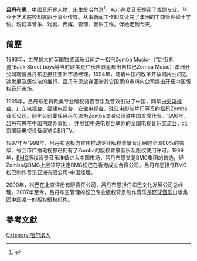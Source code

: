 {{noteTA
|1=zh-hans:后街男孩;zh-hk:後街男孩;zh-tw:新好男孩;
}}
'''吕丹布恩'''，中國音乐界人物，出生於[[哈尔滨|哈尔滨]]<ref>{{Cite web |url=http://ent.sina.com.cn/c/2009-11-18/14082774407.shtml |title=简宁，《吕丹布恩：打造中国的版权音乐库》，《淑媛》杂志总第二十六期 |accessdate=2011-08-10 |archive-date=2019-08-10 |archive-url=https://web.archive.org/web/20190810215320/http://ent.sina.com.cn/c/2009-11-18/14082774407.shtml |dead-url=no }}</ref>。从小热爱音乐却读了戏剧专业，毕业于艺术院校却就职于事业传媒。从事新闻工作却又读完了澳洲的工商管理硕士学位。現從事音乐、戏剧、传媒、管理、音乐工作。伴她走到今天，

== 简歷 ==
1993年，世界最大的英国独资音乐公司之一[[松巴|松巴]]Zomba Music-（“[[后街男孩|后街男孩]]”Back Street boys等当时欧美走红乐队歌星都出自松巴Zomba Music）澳洲分公司聘请吕丹布恩担任亚洲市场经理。1994年，随着中国的改革开放唱片业的迅速发展及版权法的推行，吕丹布恩放弃亚洲其它国家的市场向公司提出开拓中国版权音乐市场。

1995年，吕丹布恩将欧美专业版权背景音乐及音效引进了中国，同年[[中国中央电视台|中央电视台]]、[[广东电视台|广东电视台]]、福建电视台、[[安徽电视台|安徽电视台]]、珠江电影制片厂等签约松巴Zomba音乐公司。同年公司委任吕丹布恩为Zomba澳洲公司驻中国首席代表。1996年，吕丹布恩在中国创建办事处， 并参加中央电视台举办的全国电视音乐交流会，北京国际电视设备展览会BIRTV。

1997年至1998年，吕丹布恩极力宣传推动专业版权背景音乐届时全国60%的省级、省会市广播电视都已拥有了Zomba的版权背景音乐及版权使用许可。1999年，[[BMG|BMG]]版权背景音乐准备进入中国市场，吕丹布恩又是BMG集团的首选，经Zomba与BMG上层领导决定BMG松巴在香港成立合资公司。吕丹布恩担任BMG松巴制作音乐亚洲有限公司-中国经理。

2000年，松巴在北京注册有限责任公司，吕丹布恩担任松巴文化发展公司总经理。2007年至今，吕丹布恩管理的松巴专业版权背景制作音乐是[[环球音乐|环球音乐]]出版集团中国唯一的版权授权机构。

==參考文獻==
<div class="references-small">
<references></references>
</div>

[[Category:哈尔滨人|Category:哈尔滨人]]